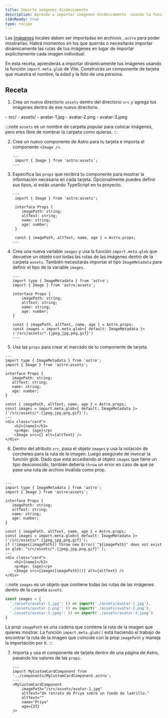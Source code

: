 ```yaml
---
title: Importa imágenes dinámicamente 
description: Aprende a importar imágenes dinámicamente  usando la función import.meta.glob de Vite.
i18nReady: true
type: recipe
---
```


Las [Imágenes](/es/guides/images/) locales deben ser importadas en archivos `.astro` para poder mostrarlas. Habrá momentos en los que querrás o necesitarás importar dinámicamente las rutas de tus imágenes en lugar de importar explícitamente cada imagen individual.

En esta receta, aprenderás a importar dinámicamente tus imágenes usando la función `import.meta.glob` de Vite. Construirás un componente de tarjeta que muestra el nombre, la edad y la foto de una persona.

## Receta

1. Crea un nuevo directorio `assets` dentro del directorio `src` y agrega tus imágenes dentro de ese nuevo directorio.

<FileTree>
- src/
  - assets/
    - avatar-1.jpg
    - avatar-2.png
    - avatar-3.jpeg
</FileTree>

:::note
`assets` es un nombre de carpeta popular para colocar imágenes, pero eres libre de nombrar la carpeta como quieras.
::: 

2. Crea un nuevo componente de Astro para tu tarjeta e importa el componente `<Image />`.

    ```astro title="src/components/MyCustomCardComponent.astro" 
    ---
     import { Image } from 'astro:assets';
    ---
    ```

3. Especifica las `props` que recibirá tu componente para mostrar la información necesaria en cada tarjeta. Opcionalmente puedes definir sus tipos, si estás usando TypeScript en tu proyecto.

    ```astro title="src/components/MyCustomCardComponent.astro" ins={4-9, 11}
    ---
     import { Image } from 'astro:assets';

     interface Props {
        imagePath: string;
        altText: string;
        name: string;
        age: number;
     }

     const { imagePath, altText, name, age } = Astro.props;
    ---
    ``` 

4. Crea una nueva variable `images` y usa la función `import.meta.glob` que devuelve un objeto con todas las rutas de las imágenes dentro de la carpeta `assets`. También necesitarás importar el tipo `ImageMetadata` para definir el tipo de la variable `images`.

    ```astro title="src/components/MyCustomCardComponent.astro" ins={2, 13} "ImageMetadata"
    ---
    import type { ImageMetadata } from 'astro';
    import { Image } from 'astro:assets';

    interface Props {
        imagePath: string;
        altText: string;
        name: string;
        age: number;
    }
     
    const { imagePath, altText, name, age } = Astro.props;
    const images = import.meta.glob<{ default: ImageMetadata }>('/src/assets/*.{jpeg,jpg,png,gif}')
    ---
    ```

5. Usa las `props` para crear el marcado de tu componente de tarjeta.

```astro title="src/components/MyCustomCardComponent.astro" ins={15-19} "<Image src={} alt={altText} />"
---
import type { ImageMetadata } from 'astro';
import { Image } from 'astro:assets';

interface Props {
   imagePath: string;
   altText: string;
   name: string;
   age: number;
}

const { imagePath, altText, name, age } = Astro.props;
const images = import.meta.glob<{ default: ImageMetadata }>('/src/assets/*.{jpeg,jpg,png,gif}');
---
<div class="card">
    <h2>{name}</h2>
    <p>Age: {age}</p>
    <Image src={} alt={altText} />
</div>
```

6. Dentro del atributo `src`, pasa el objeto `images` y usa la notación de corchetes para la ruta de la imagen. Luego asegúrate de invocar la función glob.
Dado que está accediendo al objeto `images` que tiene un tipo desconocido, también debería `throw` un error en caso de que se pase una ruta de archivo inválida como prop.
   
```astro title="src/components/MyCustomCardComponent.astro" ins="images[imagePath]()" ins={14}

---
import type { ImageMetadata } from 'astro';
import { Image } from 'astro:assets';

interface Props {
   imagePath: string;
   altText: string;
   name: string;
   age: number;
}

const { imagePath, altText, name, age } = Astro.props;
const images = import.meta.glob<{ default: ImageMetadata }>('/src/assets/*.{jpeg,jpg,png,gif}');
if (!images[imagePath]) throw new Error(`"${imagePath}" does not exist in glob: "src/assets/*.{jpeg,jpg,png,gif}"`);
---
<div class="card">
    <h2>{name}</h2>
    <p>Age: {age}</p>
    <Image src={images[imagePath]()} alt={altText} />
</div>
```

:::note
`images` es un objeto que contiene todas las rutas de las imágenes dentro de la carpeta `assets`.

```js
const images = {
  './assets/avatar-1.jpg': () => import('./assets/avatar-1.jpg'),
  './assets/avatar-2.png': () => import('./assets/avatar-2.png'),
  './assets/avatar-3.jpeg': () => import('./assets/avatar-3.jpeg')
}
```

La prop `imagePath` es una cadena que contiene la ruta de la imagen que quieres mostrar. La función `import.meta.glob()` está haciendo el trabajo de encontrar la ruta de la imagen que coincide con la prop `imagePath` y maneja la importación por ti.
::: 

7. Importa y usa el componente de tarjeta dentro de una página de Astro, pasando los valores de las `props`.

    ```astro title="src/pages/index.astro" 
    ---
    import MyCustomCardComponent from '../components/MyCustomCardComponent.astro';
    ---
    <MyCustomCardComponent 
        imagePath="/src/assets/avatar-1.jpg"
        altText="Un retrato de Priya sobre un fondo de ladrillo."
        altText=""
        name="Priya"
        age={25}
    />
    ```


